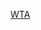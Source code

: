 {{Cat main|2016年WTA巡迴賽}}
{{year by category
| m = 2
| c = 0
| d = 1
| y = 6
| cat = WTA巡迴賽
| sortkey = WTA
| parent = 依年份劃分的WTA巡迴賽
| subcat = 2016年網球
}}
[[Category:2016年體育|WTA]]